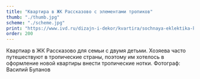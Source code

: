 ```yaml
---
title: "Квартира в ЖК Рассказово с элементами тропиков"
thumb: "./thumb.jpg"
scheme: "./scheme.jpg"
print: "https://www.ivd.ru/dizajn-i-dekor/kvartira/sochnaya-eklektika-kvartira-v-novoj-moskve-50571"
order: 200
---
```

Квартиар в ЖК Рассказово для семьи с двумя детьми. Хозяева часто путешествуют в тропические страны, поэтому им хотелось в оформление новой квартиры внести тропические нотки.
Фотограф: Василий Буланов